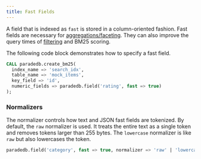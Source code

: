 ```yaml
---
title: Fast Fields
---
```


A field that is indexed as `fast` is stored in a column-oriented fashion. Fast fields are necessary for
[aggregations/faceting](/api-reference/aggregations). They can also improve the query times of [filtering](/api-reference/full-text/bm25#efficient-filtering)
and BM25 scoring.

The following code block demonstrates how to specify a fast field.

```sql
CALL paradedb.create_bm25(
  index_name => 'search_idx',
  table_name => 'mock_items',
  key_field => 'id',
  numeric_fields => paradedb.field('rating', fast => true)
);
```

### Normalizers

The normalizer controls how text and JSON fast fields are tokenized. By default, the `raw` normalizer is used. It treats the entire text as a single token and removes tokens
larger than 255 bytes. The `lowercase` normalizer is like `raw` but also lowercases the token.

```sql
paradedb.field('category', fast => true, normalizer => 'raw' | 'lowercase')
```
